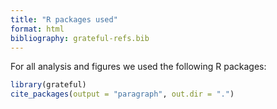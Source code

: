 ```yaml
---
title: "R packages used"
format: html
bibliography: grateful-refs.bib
---
```


For all analysis and figures we used the following R packages: 

```r
library(grateful)
cite_packages(output = "paragraph", out.dir = ".")
```